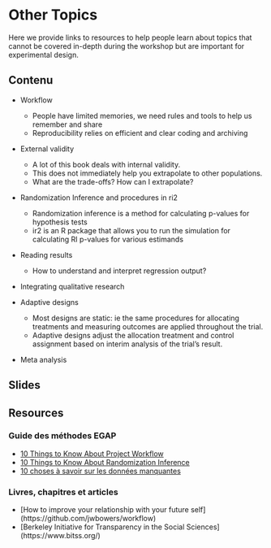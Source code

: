 # Other Topics {.tabset}

Here we provide links to resources to help people learn about topics that cannot be covered in-depth during the workshop but are important for experimental design.

## Contenu
 
- Workflow
  - People have limited memories, we need rules and tools to help us remember and share
  - Reproducibility relies on efficient and clear coding and archiving

- External validity
  - A lot of this book deals with internal validity. 
  - This does not immediately help you extrapolate to other populations. 
  - What are the trade-offs? How can I extrapolate?

- Randomization Inference and procedures in ri2
  - Randomization inference is a method for calculating p-values for hypothesis tests
  - ir2 is an R package that allows you to run the simulation for calculating RI p-values for various estimands

- Reading results
  - How to understand and interpret regression output? 
  
- Integrating qualitative research 

- Adaptive designs
  - Most designs are static: ie the same procedures for allocating treatments and measuring outcomes are applied throughout the trial. 
  - Adaptive designs adjust the allocation treatment and control assignment based on interim analysis of the trial’s result.

- Meta analysis

## Slides

## Resources

### Guide des méthodes EGAP

- [10 Things to Know About Project Workflow](https://egap.org/resource/10-things-to-know-about-project-workflow/)
- [10 Things to Know About Randomization Inference](https://egap.org/resource/10-things-to-know-about-randomization-inference/)
- [10 choses à savoir sur les données manquantes](https://egap.org/resource/10-things-to-know-about-missing-data/)

### Livres, chapitres et articles

 - [How to improve your relationship with your future self] (https://github.com/jwbowers/workflow)
 - [Berkeley Initiative for Transparency in the Social Sciences] (https://www.bitss.org/)
 

